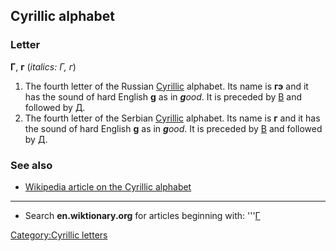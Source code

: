 ==Cyrillic alphabet==
===Letter===
'''Г''', '''г''' (''italics: Г, г'')

#The fourth letter of the Russian [[Cyrillic]] alphabet. Its name is '''гэ''' {{IPAchar|(gɛ)}} and it has the sound of hard English '''g''' as in '''''g'''ood''. It is preceded by [[в|В]] and followed by [[д|Д]].
#The fourth letter of the Serbian [[Cyrillic]] alphabet. Its name is '''г''' {{IPAchar|(gɛ)}} and it has the sound of hard English '''g''' as in '''''g'''ood''. It is preceded by [[в|В]] and followed by [[д|Д]].

===See also===
*[[w:Cyrillic alphabet|Wikipedia article on the Cyrillic alphabet]]

----

*Search '''en.wiktionary.org''' for articles beginning with: '''[http://wiktionary.org/w/wiki.phtml?title=Special:Allpages&from=Г Г]

[[Category:Cyrillic letters]]